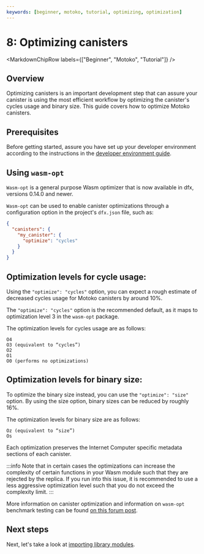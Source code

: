 ```yaml
---
keywords: [beginner, motoko, tutorial, optimizing, optimization]
---
```



# 8: Optimizing canisters

<MarkdownChipRow labels={["Beginner", "Motoko", "Tutorial"]} />

## Overview

Optimizing canisters is an important development step that can assure your canister is using the most efficient workflow by optimizing the canister's cycles usage and binary size.  This guide covers how to optimize Motoko canisters. 

## Prerequisites

Before getting started, assure you have set up your developer environment according to the instructions in the [developer environment guide](/docs/current/developer-docs/backend/motoko/dev-env).

## Using `wasm-opt`

`Wasm-opt` is a general purpose Wasm optimizer that is now available in dfx, versions 0.14.0 and newer. 

`Wasm-opt` can be used to enable canister optimizations through a configuration option in the project's `dfx.json` file, such as:

```json
{
  "canisters": {
    "my_canister": {
      "optimize": "cycles"
    }
  }
}
```

## Optimization levels for cycle usage:

Using the `"optimize": "cycles"` option, you can expect a rough estimate of decreased cycles usage for Motoko canisters by around 10%. 

The `"optimize": "cycles"` option is the recommended default, as it maps to optimization level 3 in the `wasm-opt` package. 

The optimization levels for cycles usage are as follows:

```
O4
O3 (equivalent to “cycles”)
O2
O1
O0 (performs no optimizations)
```

## Optimization levels for binary size:

To optimize the binary size instead, you can use the `"optimize": "size"` option. By using the size option, binary sizes can be reduced by roughly 16%. 

The optimization levels for binary size are as follows:

```
Oz (equivalent to “size”)
Os
```

Each optimization preserves the Internet Computer specific metadata sections of each canister. 

:::info
Note that in certain cases the optimizations can increase the complexity of certain functions in your Wasm module such that they are rejected by the replica. If you run into this issue, it is recommended to use a less aggressive optimization level such that you do not exceed the complexity limit.
:::

More information on canister optimization and information on `wasm-opt` benchmark testing can be found [on this forum post](https://forum.dfinity.org/t/canister-optimizer-available-in-dfx-0-14-0/21157).

## Next steps

Next, let's take a look at [importing library modules](phonebook.mdx).